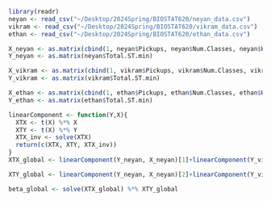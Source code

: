 ```r
library(readr)
neyan <- read_csv("~/Desktop/2024Spring/BIOSTAT620/neyan_data.csv")
vikram <- read_csv("~/Desktop/2024Spring/BIOSTAT620/vikram_data.csv")
ethan <- read_csv("~/Desktop/2024Spring/BIOSTAT620/ethan_data.csv")

X_neyan <- as.matrix(cbind(1, neyan$Pickups, neyan$Num.Classes, neyan$Hrs.Classes))
Y_neyan <- as.matrix(neyan$Total.ST.min)

X_vikram <- as.matrix(cbind(1, vikram$Pickups, vikram$Num.Classes, vikram$Hrs.Classes))
Y_vikram <- as.matrix(vikram$Total.ST.min)

X_ethan <- as.matrix(cbind(1, ethan$Pickups, ethan$Num.Classes, ethan$Hrs.Classes))
Y_ethan <- as.matrix(ethan$Total.ST.min)

linearComponent <- function(Y,X){
  XTX <- t(X) %*% X
  XTY <- t(X) %*% Y
  XTX_inv <- solve(XTX)
  return(c(XTX, XTY, XTX_inv))
}
XTX_global <- linearComponent(Y_neyan, X_neyan)[1]+linearComponent(Y_vikram, X_vikram)[1]+linearComponent(Y_ethan, X_ethan)[1]

XTY_global <- linearComponent(Y_neyan, X_neyan)[2]+linearComponent(Y_vikram, X_vikram)[2]+linearComponent(Y_ethan, X_ethan)[2]

beta_global <- solve(XTX_global) %*% XTY_global



```

